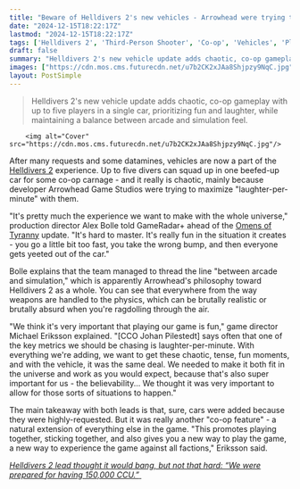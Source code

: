 ```yaml
---
title: "Beware of Helldivers 2's new vehicles - Arrowhead were trying to maximize 'laughter-per-minute' with High Command's cars"
date: "2024-12-15T18:22:17Z"
lastmod: "2024-12-15T18:22:17Z"
tags: ['Helldivers 2', 'Third-Person Shooter', 'Co-op', 'Vehicles', 'PlayStation']
draft: false
summary: "Helldivers 2's new vehicle update adds chaotic, co-op gameplay with up to five players in a single car, prioritizing fun and laughter, while maintaining a balance between arcade and simulation feel."
images: ["https://cdn.mos.cms.futurecdn.net/u7b2CK2xJAa8Shjpzy9NqC.jpg"]
layout: PostSimple
---
```

> Helldivers 2's new vehicle update adds chaotic, co-op gameplay with up to five players in a single car, prioritizing fun and laughter, while maintaining a balance between arcade and simulation feel.


        <img alt="Cover" src="https://cdn.mos.cms.futurecdn.net/u7b2CK2xJAa8Shjpzy9NqC.jpg"/>
        
After many requests and some datamines, vehicles are now a part of the [Helldivers 2](https://www.gamesradar.com/helldivers-2-guide/) experience. Up to five divers can squad up in one beefed-up car for some co-op carnage - and it really is chaotic, mainly because developer Arrowhead Game Studios were trying to maximize "laughter-per-minute" with them.

"It's pretty much the experience we want to make with the whole universe," production director Alex Bolle told GameRadar+ ahead of the [Omens of Tyranny](https://www.gamesradar.com/games/third-person-shooter/helldivers-2-omens-of-tyranny-update-illuminates/) update. "It's hard to master. It's really fun in the situation it creates - you go a little bit too fast, you take the wrong bump, and then everyone gets yeeted out of the car."

Bolle explains that the team managed to thread the line "between arcade and simulation," which is apparently Arrowhead's philosophy toward Helldivers 2 as a whole. You can see that everywhere from the way weapons are handled to the physics, which can be brutally realistic or brutally absurd when you're ragdolling through the air.

"We think it's very important that playing our game is fun," game director Michael Eriksson explained. "[CCO Johan Pilestedt] says often that one of the key metrics we should be chasing is laughter-per-minute. With everything we're adding, we want to get these chaotic, tense, fun moments, and with the vehicle, it was the same deal. We needed to make it both fit in the universe and work as you would expect, because that's also super important for us - the believability... We thought it was very important to allow for those sorts of situations to happen."

The main takeaway with both leads is that, sure, cars were added because they were highly-requested. But it was really another "co-op feature" - a natural extension of everything else in the game. "This promotes playing together, sticking together, and also gives you a new way to play the game, a new way to experience the game against all factions," Eriksson said.

[<em>Helldivers 2 lead thought it would bang, but not that hard: “We were prepared for having 150,000 CCU.”</em> ](https://www.gamesradar.com/games/third-person-shooter/helldivers-2-lead-thought-it-would-bang-but-not-that-hard-we-were-prepared-for-having-150-000-players-peak-ccu/)
        